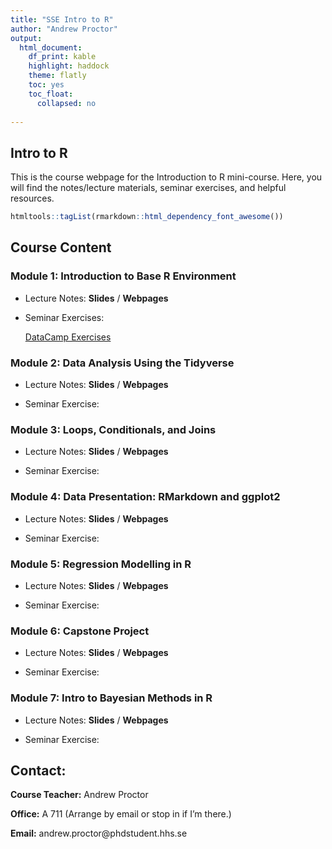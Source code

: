 ```yaml
---
title: "SSE Intro to R"
author: "Andrew Proctor"
output: 
  html_document:
    df_print: kable
    highlight: haddock
    theme: flatly
    toc: yes
    toc_float:
      collapsed: no
   
---
```


## Intro to R

This is the course webpage for the Introduction to R mini-course.  Here, you will
find the notes/lecture materials, seminar exercises, and helpful resources.

```r
htmltools::tagList(rmarkdown::html_dependency_font_awesome())
```

## Course Content

### Module 1:  Introduction to Base R Environment

- Lecture Notes: **Slides** / **Webpages**

- Seminar Exercises:

    <a class="btn btn-primary" href="https://www.datacamp.com//teach/repositories/115256665/go" role="button">DataCamp Exercises</a>


### Module 2:  Data Analysis Using the Tidyverse

  - Lecture Notes: **Slides** / **Webpages**
  
  - Seminar Exercise:

### Module 3:  Loops, Conditionals, and Joins

  - Lecture Notes: **Slides** / **Webpages**
  
  - Seminar Exercise:


### Module 4:  Data Presentation:  RMarkdown and ggplot2

  - Lecture Notes: **Slides** / **Webpages**
  
  - Seminar Exercise:


### Module 5: Regression Modelling in R

  - Lecture Notes: **Slides** / **Webpages**
  
  - Seminar Exercise:
  

### Module 6:  Capstone Project

  - Lecture Notes: **Slides** / **Webpages**
  
  - Seminar Exercise:


### Module 7:  Intro to Bayesian Methods in R

  - Lecture Notes: **Slides** / **Webpages**
  
  - Seminar Exercise:

## Contact:

   **Course Teacher:**  Andrew Proctor
  
   **Office:**  A 711 (Arrange by email or stop in if I'm there.)
  
   **Email:**  andrew.proctor@phdstudent.hhs.se

